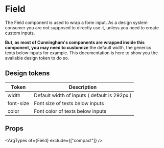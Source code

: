 
<Meta of={Stories}/>

# Field

The Field component is used to wrap a form input. As a design system consumer you are
not supposed to directly use it, unless you need to create custom inputs.

**But, as most of Cunningham's components are wrapped inside this component, you may need to customize**
the default width, the generics texts below inputs for example. This documentation is here to show you the
available design token to do so.

## Design tokens

| Token        	| Description                 	|
|---------------	|-----------------------------	|
| width 	| Default width of inputs ( default is 292px ) 	|
| font-size 	| Font size of texts below inputs 	|
| color 	| Font color of texts below inputs 	|

## Props

<ArgTypes of={Field} exclude={["compact"]} />